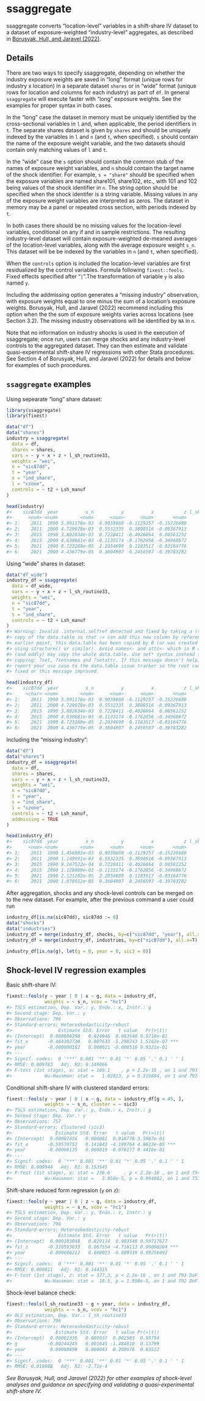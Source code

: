 # ssaggregate

ssaggregate converts “location-level” variables in a shift-share IV
dataset to a dataset of exposure-weighted “industry-level” aggregates,
as described in [Borusyak, Hull, and Jaravel
(2022)](https://uc6b7982a5764cd8c439602fced8.dl.dropboxusercontent.com/cd/0/inline2/BhreAHbJxwFfC325p4h_eLzzk9UsTf2ILha-np-4EXHOruYsWACqtHjKLIyjStn8b1nhJGZj99mEZjoc1pDf1wsdkRzdug_MrLsc_sd8e4nxTcDJpMpAvIXGMAnc5-okB1jakQRZUF9_rdgB8jOevC8Z8CAbgkl2OygM9ck3nljB4a3JYgc9A3URadjmnkXaGyjvz66G11Q7kfD3k7Dum9LEOEBi57gphYl8ncporsEGA0Kc3RfHKQN_mUqyjkekupU7ggmlZ6FgfdraXawftrf794iI1RTRIeX0OG1dLv-dIVIQ00wJCyCog3AlgkJIeU4_U3mW6Bif2MIlvkLNBSXhTmjxPK-SF5kdNDCR7dO-dBv3aumB_kJwmR0PUqniDThG51sC0KXWV-jXPoGaW0FcN2DWfVaohX2KREtcU1gJyg/file).

## Details

There are two ways to specify ssaggregate, depending on whether the
industry exposure weights are saved in “long” format (unique rows for
industry x location) in a separate dataset `shares` or in “wide” format
(unique rows for location and columns for each industry) as part of
`df`. In general `ssaggregate` will execute faster with “long” exposure
weights. See the examples for proper syntax in both cases.

In the “long” case the dataset in memory must be uniquely identified by
the cross-sectional variables in `l` and, when applicable, the period
identifiers in `t`. The separate shares dataset is given by `shares` and
should be uniquely indexed by the variables in `l` and `n` (and `t`,
when specified). `s` should contain the name of the exposure weight
variable, and the two datasets should contain only matching values of
`l` and `t`.

In the “wide” case the `s` option should contain the common stub of the
names of exposure weight variables, and `n` should contain the target
name of the shock identifier. For example, `s = "share"` should be
specified when the exposure variables are named share101, share102,
etc., with 101 and 102 being values of the shock identifier in `n`. The
string option should be specified when the shock identifer is a string
variable. Missing values in any of the exposure weight variables are
interpreted as zeros. The dataset in memory may be a panel or repeated
cross section, with periods indexed by `t`.

In both cases there should be no missing values for the location-level
variables, conditional on any if and in sample restrictions. The
resulting industry-level dataset will contain exposure-weighted
de-meaned averages of the location-level variables, along with the
average exposure weight `s_n`. This dataset will be be indexed by the
variables in `n` (and `t`, when specified).

When the `controls` option is included the location-level variables are
first residualized by the control variables. Formula following
`fixest::feols`. Fixed effects specified after “`|`”.The transformation
of variable `y` is also named `y`.

Including the addmissing option generates a “missing industry”
observation, with exposure weights equal to one minus the sum of a
location’s exposure weights. Borusyak, Hull, and Jaravel (2022)
recommend including this option when the the sum of exposure weights
varies across locations (see Section 3.2). The missing industry
observations will be identified by `NA` in `n`.

Note that no information on industry shocks is used in the execution of
ssaggregate; once run, users can merge shocks and any industry-level
controls to the aggregated dataset. They can then estimate and validate
quasi-experimental shift-share IV regressions with other Stata
procedures. See Section 4 of Borusyak, Hull, and Jaravel (2022) for
details and below for examples of such procedures.

## `ssaggregate` examples

Using sepearate “long” share dataset:

``` r
library(ssaggregate)
library(fixest)

data("df")
data("shares")
industry = ssaggregate(
  data = df,
  shares = shares,
  vars = ~ y + x + z + l_sh_routine33,
  weights = "wei",
  n = "sic87dd",
  t = "year",
  s = "ind_share",
  l = "czone",
  controls = ~ t2 + Lsh_manuf
)

head(industry)
#>    sic87dd  year          s_n          y          x           z l_sh_routine33
#>      <num> <num>        <num>      <num>      <num>       <num>          <num>
#> 1:    2011  1990 5.991178e-03  0.9038660 -0.1129257 -0.15226680      -1.065246
#> 2:    2011  2000 4.729078e-03  0.5532335  0.3898516 -0.09367913      -1.178196
#> 3:    2015  1990 3.802834e-03  0.7228411 -0.4026864  0.08561252      -2.407878
#> 4:    2015  2000 4.638681e-03 -0.1133174 -0.1762856 -0.34968672      -2.320667
#> 5:    2021  1990 8.723289e-05  2.2034699  0.1183517 -0.03164776      -2.788844
#> 6:    2021  2000 4.436779e-05  0.3604907  0.2456597 -0.39783282      -1.195864
```

Using “wide” shares in dataset:

``` r
data("df_wide")
industry_df = ssaggregate(
  data = df_wide,
  vars = ~ y + x + z + l_sh_routine33,
  weights = "wei",
  n = "sic87dd",
  t = "year",
  s = "ind_share",
  controls = ~ t2 + Lsh_manuf
)
#> Warning: Invalid .internal.selfref detected and fixed by taking a (shallow)
#> copy of the data.table so that := can add this new column by reference. At an
#> earlier point, this data.table has been copied by R (or was created manually
#> using structure() or similar). Avoid names<- and attr<- which in R currently
#> (and oddly) may copy the whole data.table. Use set* syntax instead to avoid
#> copying: ?set, ?setnames and ?setattr. If this message doesn't help, please
#> report your use case to the data.table issue tracker so the root cause can be
#> fixed or this message improved.

head(industry_df)
#>    sic87dd  year          s_n          y          x           z l_sh_routine33
#>     <char> <num>        <num>      <num>      <num>       <num>          <num>
#> 1:    2011  1990 5.991178e-03  0.9038660 -0.1129257 -0.15226680      -1.065246
#> 2:    2011  2000 4.729078e-03  0.5532335  0.3898516 -0.09367913      -1.178196
#> 3:    2015  1990 3.802834e-03  0.7228411 -0.4026864  0.08561252      -2.407878
#> 4:    2015  2000 4.638681e-03 -0.1133174 -0.1762856 -0.34968672      -2.320667
#> 5:    2021  1990 8.723289e-05  2.2034699  0.1183517 -0.03164776      -2.788844
#> 6:    2021  2000 4.436779e-05  0.3604907  0.2456597 -0.39783282      -1.195864
```

Including the “missing industry”:

``` r
data("df")
data("shares")
industry_df = ssaggregate(
  data = df,
  shares = shares,
  vars = ~ y + x + z + l_sh_routine33,
  weights = "wei",
  n = "sic87dd",
  t = "year",
  s = "ind_share",
  l = "czone",
  controls = ~ t2 + Lsh_manuf,
  addmissing = TRUE
)

head(industry_df)
#>    sic87dd  year          s_n          y          x           z l_sh_routine33
#>      <num> <num>        <num>      <num>      <num>       <num>          <num>
#> 1:    2011  1990 1.456902e-03  0.9038660 -0.1129257 -0.15226680      -1.065246
#> 2:    2011  2000 1.149991e-03  0.5532335  0.3898516 -0.09367913      -1.178196
#> 3:    2015  1990 9.247522e-04  0.7228411 -0.4026864  0.08561252      -2.407878
#> 4:    2015  2000 1.128009e-03 -0.1133174 -0.1762856 -0.34968672      -2.320667
#> 5:    2021  1990 2.121282e-05  2.2034699  0.1183517 -0.03164776      -2.788844
#> 6:    2021  2000 1.078912e-05  0.3604907  0.2456597 -0.39783282      -1.195864
```

After aggregation, shocks and any shock-level controls can be merged on
to the new dataset. For example, after the previous command a user could
run

``` r
industry_df[is.na(sic87dd), sic87dd := 0]
data("shocks")
data("industries")
industry_df = merge(industry_df, shocks, by=c("sic87dd", "year"), all.x=T)
industry_df = merge(industry_df, industries, by=c("sic87dd"), all.x=T)

industry_df[is.na(g), let(g = 0, year = 0, sic3 = 0)]
```

## Shock-level IV regression examples

Basic shift-share IV:

``` r
fixest::feols(y ~ year | 0 | x ~ g, data = industry_df, 
              weights = ~ s_n, vcov = "hc1")
#> TSLS estimation, Dep. Var.: y, Endo.: x, Instr.: g
#> Second stage: Dep. Var.: y
#> Observations: 796 
#> Standard-errors: Heteroskedasticity-robust 
#>                 Estimate Std. Error   t value   Pr(>|t|)    
#> (Intercept)  0.000088298   0.024946  0.003540 9.9718e-01    
#> fit_x       -0.464302730   0.087633 -5.298243 1.5162e-07 ***
#> year        -0.000000182   0.000021 -0.008516 9.9321e-01    
#> ---
#> Signif. codes:  0 '***' 0.001 '**' 0.01 '*' 0.05 '.' 0.1 ' ' 1
#> RMSE: 0.009783   Adj. R2: 0.149066
#> F-test (1st stage), x: stat = 160.1    , p < 2.2e-16 , on 1 and 793 DoF.
#>            Wu-Hausman: stat =   1.02823, p = 0.310884, on 1 and 792 DoF.
```

Conditional shift-share IV with clustered standard errors:

``` r
fixest::feols(y ~ year | 0 | x ~ g, data = industry_df[g < 45, ], 
              weights = ~ s_n, cluster = ~ sic3)
#> TSLS estimation, Dep. Var.: y, Endo.: x, Instr.: g
#> Second stage: Dep. Var.: y
#> Observations: 757 
#> Standard-errors: Clustered (sic3) 
#>                Estimate Std. Error   t value   Pr(>|t|)    
#> (Intercept)  0.00007456   0.000081  0.918778 3.5987e-01    
#> fit_x       -0.59570752   0.141843 -4.199764 4.8623e-05 ***
#> year        -0.00000135   0.000019 -0.070177 9.4416e-01    
#> ---
#> Signif. codes:  0 '***' 0.001 '**' 0.01 '*' 0.05 '.' 0.1 ' ' 1
#> RMSE: 0.009944   Adj. R2: 0.153545
#> F-test (1st stage), x: stat = 236.6     , p < 2.2e-16 , on 1 and 754 DoF.
#>            Wu-Hausman: stat =   3.958e-5, p = 0.994982, on 1 and 753 DoF.
```

Shift-share reduced form regression (`y` on `z`):

``` r
fixest::feols(y ~ year | 0 | z ~ g, data = industry_df, 
              weights = ~ s_n, vcov = "hc1")
#> TSLS estimation, Dep. Var.: y, Endo.: z, Instr.: g
#> Second stage: Dep. Var.: y
#> Observations: 796 
#> Standard-errors: Heteroskedasticity-robust 
#>                 Estimate Std. Error   t value   Pr(>|t|)    
#> (Intercept)  0.000103048   0.029114  0.003540 0.99717677    
#> fit_z       -0.318593633   0.067554 -4.716113 0.00000284 ***
#> year        -0.000000212   0.000023 -0.009319 0.99256692    
#> ---
#> Signif. codes:  0 '***' 0.001 '**' 0.01 '*' 0.05 '.' 0.1 ' ' 1
#> RMSE: 0.009811   Adj. R2: 0.144315
#> F-test (1st stage), z: stat = 377.3, p < 2.2e-16 , on 1 and 793 DoF.
#>            Wu-Hausman: stat =  18.5, p = 1.958e-5, on 1 and 792 DoF.
```

Shock-level balance check:

``` r
fixest::feols(l_sh_routine33 ~ g + year, data = industry_df,
              weights = ~ s_n, vcov = "hc1")
#> OLS estimation, Dep. Var.: l_sh_routine33
#> Observations: 796 
#> Standard-errors: Heteroskedasticity-robust 
#>                Estimate Std. Error   t value Pr(>|t|) 
#> (Intercept)  0.00002335   0.009037  0.002583  0.99794 
#> g           -0.00244245   0.001645 -1.484810  0.13799 
#> year         0.00000898   0.000043  0.208076  0.83522 
#> ---
#> Signif. codes:  0 '***' 0.001 '**' 0.01 '*' 0.05 '.' 0.1 ' ' 1
#> RMSE: 0.018808   Adj. R2: -2.71e-4
```

*See Borusyak, Hull, and Jaravel (2022) for other examples of
shock-level analyses and guidance on specifying and validating a
quasi-experimental shift-share IV.*
